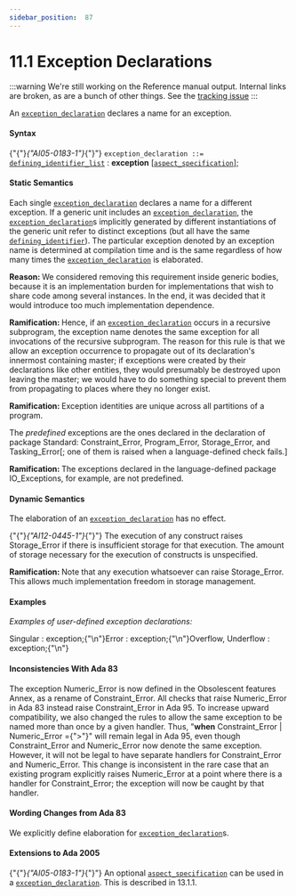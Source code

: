 ---
sidebar_position:  87
---

# 11.1  Exception Declarations

:::warning
We're still working on the Reference manual output.  Internal links are broken,
as are a bunch of other things.
See the [tracking issue](https://github.com/ada-lang-io/ada-lang-io/issues/20)
:::


<p>An <code><a href="./AA-11.1#S0303">exception_declaration</a></code> declares a name for an exception. </p>

#### Syntax

<p>{"{"}<em>{"AI05-0183-1"}</em>{"}"} <code>exception_declaration</code><a id="S0303"></a><code> ::= </code><code><a href="./AA-3.3#S0033">defining_identifier_list</a></code> : <strong>exception</strong>   [<code><a href="./AA-13.1#S0346">aspect_specification</a></code>];</p>

#### Static Semantics

<p>Each single <code><a href="./AA-11.1#S0303">exception_declaration</a></code> declares a name for a different exception. If a generic unit includes an <code><a href="./AA-11.1#S0303">exception_declaration</a></code>, the <code><a href="./AA-11.1#S0303">exception_declaration</a></code>s implicitly generated by different instantiations of the generic unit refer to distinct exceptions (but all have the same <code><a href="./AA-3.1#S0022">defining_identifier</a></code>). The particular exception denoted by an exception name is determined at compilation time and is the same regardless of how many times the <code><a href="./AA-11.1#S0303">exception_declaration</a></code> is elaborated. </p>
<p><strong>Reason: </strong>We considered removing this requirement inside generic bodies, because it is an implementation burden for implementations that wish to share code among several instances. In the end, it was decided that it would introduce too much implementation dependence. </p>
<p><strong>Ramification: </strong>Hence, if an <code><a href="./AA-11.1#S0303">exception_declaration</a></code> occurs in a recursive subprogram, the exception name denotes the same exception for all invocations of the recursive subprogram. The reason for this rule is that we allow an exception occurrence to propagate out of its declaration's innermost containing master; if exceptions were created by their declarations like other entities, they would presumably be destroyed upon leaving the master; we would have to do something special to prevent them from propagating to places where they no longer exist. </p>
<p><strong>Ramification: </strong>Exception identities are unique across all partitions of a program. </p>
<p>The <em>predefined</em> exceptions are the ones declared in the declaration of package Standard: Constraint_Error, Program_Error, Storage_Error, and Tasking_Error[; one of them is raised when a language-defined check fails.] </p>
<p><strong>Ramification: </strong>The exceptions declared in the language-defined package IO_Exceptions, for example, are not predefined. </p>

#### Dynamic Semantics

<p>The elaboration of an <code><a href="./AA-11.1#S0303">exception_declaration</a></code> has no effect.</p>
<p>{"{"}<em>{"AI12-0445-1"}</em>{"}"} The execution of any construct raises Storage_Error if there is insufficient storage for that execution. The amount of storage necessary for the execution of constructs is unspecified. </p>
<p><strong>Ramification: </strong>Note that any execution whatsoever can raise Storage_Error. This allows much implementation freedom in storage management. </p>

#### Examples

<p><em>Examples of user-defined exception declarations:</em> </p>
<CodeBlock>
Singular : exception;{"\n"}Error    : exception;{"\n"}Overflow, Underflow : exception;{"\n"}
</CodeBlock>


#### Inconsistencies With Ada 83

<p>The exception Numeric_Error is now defined in the Obsolescent features Annex, as a rename of Constraint_Error. All checks that raise Numeric_Error in Ada 83 instead raise Constraint_Error in Ada 95. To increase upward compatibility, we also changed the rules to allow the same exception to be named more than once by a given handler. Thus, "<strong>when</strong> Constraint_Error | Numeric_Error ={">"}" will remain legal in Ada 95, even though Constraint_Error and Numeric_Error now denote the same exception. However, it will not be legal to have separate handlers for Constraint_Error and Numeric_Error. This change is inconsistent in the rare case that an existing program explicitly raises Numeric_Error at a point where there is a handler for Constraint_Error; the exception will now be caught by that handler. </p>

#### Wording Changes from Ada 83

<p>We explicitly define elaboration for <code><a href="./AA-11.1#S0303">exception_declaration</a></code>s. </p>

#### Extensions to Ada 2005

<p>{"{"}<em>{"AI05-0183-1"}</em>{"}"} An optional <code><a href="./AA-13.1#S0346">aspect_specification</a></code> can be used in a <code><a href="./AA-11.1#S0303">exception_declaration</a></code>. This is described in 13.1.1. </p>
